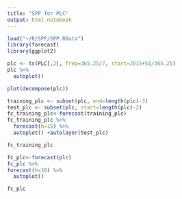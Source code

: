 ```yaml
---
title: "SPP for PLC"
output: html_notebook
---
```


```r
load("~/R/SPP/SPP.RData")
library(forecast)
library(ggplot2)
```

```r
plc <- ts(PLC[,2], freq=365.25/7, start=2015+51/365.25)
plc %>%
  autoplot()
```

```r
plot(decompose(plc))
```

```r
training_plc <- subset(plc, end=length(plc)-3)
test_plc <- subset(plc, start=length(plc)-2)
fc_training_plc<-forecast(training_plc)
fc_training_plc %>%
  forecast(h=15) %>%
  autoplot() +autolayer(test_plc)
```

```r
fc_training_plc
```

```r
fc_plc<-forecast(plc)
fc_plc %>%
forecast(h=30) %>%
  autoplot()
```

```r
fc_plc
```

